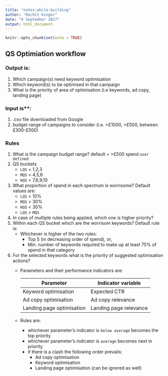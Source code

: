 ```yaml
---
title: "notes-while-building"
author: "Rachit Kinger"
date: "6 September 2017"
output: html_document
---
```


```r
knitr::opts_chunk$set(echo = TRUE)
```

## QS Optimiation workflow  
### Output is:   

1. Which campaign(s) need keyword optimisation  
2. Which keyword(s) to be optimised in that campaign  
3. What is the priority of area of optimisation (i.e keywords, ad copy, landing page)  

### Input is**:  
1. .csv file downloaded from Google  
2. budget range of campaigns to consider (i.e. >£1000, >£500, between £300-£500)  

### Rules  
1. What is the campaign budget range? default = >£500 spend  `user defined`  
2. QS buckets  
    * `LQS` = 1,2,3    
    * `MQS` = 4,5,6  
    * `HQS` = 7,8,9,10  
3. What proportion of spend in each spectrum is worrisome? Default values are:  
    * `LQS` > 10%  
    * `MQS` > 30%  
    * `HQS` < 30%  
    * `LQS` > `MQS`  
4. In case of multiple rules being applied, which one is higher priority?  
5. Within each QS bucket which are the worrisom keywords? Default rule is:  
    * Whichever is higher of the two rules:  
        + Top 5 (in decreasing order of spend), or,  
        + Min. number of keywords required to make up at least 75% of spend in that category  
6. For the selected keywords what is the priority of suggested optimisation actions?  
    * Parameters and their performance indicators are:  
    
        Parameter                 | Indicator variable  
        ------------------------- | -----------------------  
        Keyword optimisation      | Expected CTR  
        Ad copy optimisation      | Ad copy relevance  
        Landing page optimisation | Landing page relevance
        
    * Rules are:  
        + whichever parameter's indicator is `below average` becomes the top priority  
        + whichever parameter's indicator is `average` becomes next in priority  
        + if there is a clash the following order prevails:  
            - Ad copy optimisation  
            - Keyword optimisation  
            - Landing page optimisation (can be ignored as well)  
            


